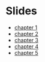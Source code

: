 
# Slides

* [chapter 1](http://rpubs.com/floswald/ScPoMetrics-1)
* [chapter 2](http://rpubs.com/floswald/ScPoMetrics-2)
* [chapter 3](http://rpubs.com/floswald/ScPoMetrics-3)
* [chapter 4](slides/chapter4/chapter4.html)
* [chapter 5](slides/chapter5/chapter5.html)


